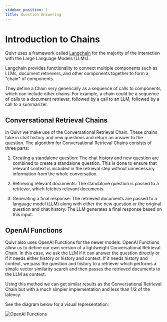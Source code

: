 ```yaml
---
sidebar_position: 1
title: Question Answering
---
```


# Introduction to Chains

Quivr uses a framework called [Langchain](https://python.langchain.com/docs/introduction.html) for the majority of the interaction with the Large Language Models (LLMs).

Langchain provides functionality to connect multiple components such as LLMs, document retrievers, and other components together to form a "chain" of components.

They define a Chain very generically as a sequence of calls to components, which can include other chains. For example, a chain could be a sequence of calls to a document retriever, followed by a call to an LLM, followed by a call to a summarizer.

## Conversational Retrieval Chains

In Quivr we make use of the Conversational Retrieval Chain. These chains take in chat history and new questions and return an answer to the question. The algorithm for Conversational Retrieval Chains consists of three parts:

1. Creating a standalone question: The chat history and new question are combined to create a standalone question. This is done to ensure that relevant context is included in the retrieval step without unnecessary information from the whole conversation.

2. Retrieving relevant documents: The standalone question is passed to a retriever, which fetches relevant documents.

3. Generating a final response: The retrieved documents are passed to a language model (LLM) along with either the new question or the original question and chat history. The LLM generates a final response based on this input.

## OpenAI Functions

Quivr also uses OpenAI Functions for the newer models. OpenAI Functions allow us to define our own version of a lightweight Conversational Retrieval Chain. In this case, we ask the LLM if it can answer the question directly or if it needs either history or history and context. If it needs history and context, we pass the question and history to a retriever which performs a simple vector similarity search and then passes the retrieved documents to the LLM as context.

Using this method we can get similar results as the Conversational Retrieval Chain but with a much simpler implementation and less than 1/2 of the latency.

See the diagram below for a visual representation:

![OpenAI Functions](/images/open_ai_functions_tree.jpg)
